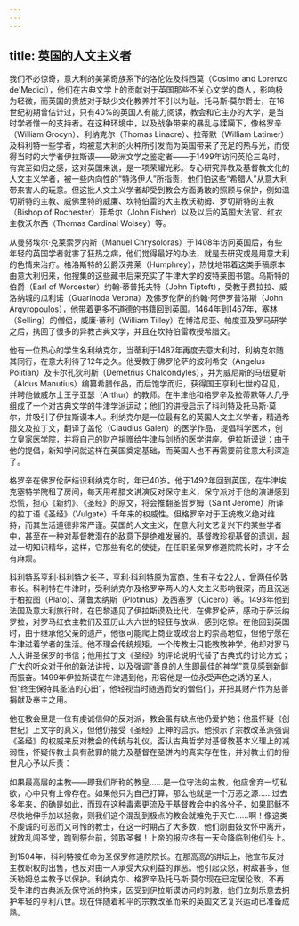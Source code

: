 ```yaml
---
---
---
```

title: 英国的人文主义者
---




我们不必惊奇，意大利的美第奇族系下的洛伦佐及科西莫（Cosimo and Lorenzo de'Medici），他们在古典文学上的贡献对于英国那些不关心文学的商人，影响极为轻微，而英国的贵族对于缺少文化教养并不引以为耻。托马斯·莫尔爵士，在16世纪初期曾估计过，只有40%的英国人有能力阅读，教会和它主办的大学，是当时学者惟一的支持者。在这种环境中，以及战争带来的暴乱与蹂躏下，像格罗辛（William Grocyn）、利纳克尔（Thomas Linacre）、拉蒂默（William Latimer）及科利特一些学者，均被意大利的火种所引发而为英国带来了充足的热与光，而使得当时的大学者伊拉斯谟——欧洲文学之鉴定者——于1499年访问英伦三岛时，有宾至如归之感，这对英国来说，是一项荣耀光彩。专心研究异教及基督教文化的人文主义学者，被一些内向性的“特洛伊人”所指责，他们怕这些“希腊人”从意大利带来害人的玩意。但这批人文主义学者却受到教会方面勇敢的照顾与保护，例如温切斯特的主教、威佛里特的威廉、坎特伯雷的大主教沃勒姆、罗切斯特的主教（Bishop of Rochester）菲希尔（John Fisher）以及以后的英国大法官、红衣主教沃尔西（Thomas Cardinal Wolsey）等。

从曼努埃尔·克莱索罗内斯（Manuel Chrysoloras）于1408年访问英国后，有些年轻的英国学者就害了狂热之病，他们觉得最好的办法，就是去研究或是用意大利的色情来治疗。格洛斯特的公爵汉弗莱（Humphrey），热忱地带着这类手稿原本由意大利归来，他搜集的这些藏书后来充实了牛津大学的波特莱图书馆。乌斯特的伯爵（Earl of Worcester）约翰·蒂普托夫特（John Tiptoft），受教于费拉拉、威洛纳城的瓜利诺（Guarinoda Verona）及佛罗伦萨的约翰·阿伊罗普洛斯（John Argyropoulos），他带着更多不道德的书籍回到英国。1464年到1467年，塞林（Selling）的僧侣，威廉·蒂利（William Tilley）在博洛尼亚、帕度亚及罗马研学之后，携回了很多的异教古典文学，并且在坎特伯雷教授希腊文。

他有一位热心的学生名利纳克尔，当蒂利于1487年再度去意大利时，利纳克尔随其同行，在意大利待了12年之久。他受教于佛罗伦萨的波利希安（Angelus Politian）及卡尔孔狄利斯（Demetrius Chalcondyles），并为威尼斯的马纽夏斯（Aldus Manutius）编纂希腊作品，而后饱学而归，获得国王亨利七世的召见，并聘他做威尔士王子亚瑟（Arthur）的教师。在牛津他和格罗辛及拉蒂默等人几乎组成了一个对古典文学的牛津学派运动；他们的讲授启示了科利特及托马斯·莫尔，并吸引了伊拉斯谟本人。利纳克尔是一位最有名的英国人文主义学者，精通希腊文及拉丁文，翻译了盖伦（Claudius Galen）的医学作品，提倡科学医术，创立皇家医学院，并将自己的财产捐赠给牛津与剑桥的医学讲座。伊拉斯谟说：由于他的提倡，新知学问就这样在英国奠定基础，而英国人也不再需要前往意大利深造了。

格罗辛在佛罗伦萨结识利纳克尔时，年已40岁。他于1492年回到英国，在牛津埃克塞特学院租了房间，每天用希腊文讲演反对保守主义，保守派对于他的演讲感到恐慌，担心《新约》、《圣经》的原文，将会推翻圣哲罗姆（Saint Jerome）所译的拉丁语《圣经》（Vulgate）千年来的权威性。但格罗辛对于正统教义绝对维持，而其生活道德非常严谨。英国的人文主义，在意大利文艺复兴下的某些学者中，甚至在一种对基督教潜在的敌意下是绝难发展的。基督教珍视基督的遗训，超过一切知识精华，这样，它那些有名的使徒，在任职圣保罗修道院院长时，才不会有麻烦。

科利特系亨利·科利特之长子，亨利·科利特原为富商，生有子女22人，曾两任伦敦市长。科利特在牛津时，受利纳克尔及格罗辛两人的人文主义影响很深，而且沉迷于柏拉图（Plato）、蒲鲁太纳斯（Plotinus）及西塞罗（Cicero）等。1493年他到法国及意大利旅行时，在巴黎遇见了伊拉斯谟及比代，在佛罗伦萨，感动于萨沃纳罗拉，对罗马红衣主教们及亚历山大六世的轻狂与放纵，感到吃惊。在他回到英国时，由于继承他父亲的遗产，他很可能爬上商业或政治上的崇高地位，但他宁愿在牛津过着学者的生活。他不理会传统规矩，一个传教士只能教教神学，他却对罗马人大讲圣保罗的书信；他用拉丁文《圣经》的评论说明代替了古典式的讨论方式；广大的听众对于他的新法讲授，以及强调“善良的人生即最佳的神学”意见感到新鲜而振奋。1499年伊拉斯谟在牛津遇到他，形容他是一位永受声色之诱的圣人，但“终生保持其圣洁的心田”，他轻视当时随遇而安的僧侣们，并把其财产作为慈善捐献及奉主之用。

他在教会里是一位有虔诚信仰的反对派，教会虽有缺点他仍爱护她；他虽怀疑《创世纪》上文字的真义，但他仍接受《圣经》上神的启示。他预示了宗教改革派强调《圣经》的权威来反对教会的传统与礼仪，否认古典哲学对基督教基本义理上的减弱性，怀疑传教士具有赦罪的能力及基督在圣饼内的真实存在性，并对教士们的俗世凡心予以斥责：

如果最高层的主教——即我们所称的教皇……是一位守法的主教，他应舍弃一切私欲，心中只有上帝存在。如果他只为自己打算，那么他就是一个万恶之源……过去多年来，的确是如此，而现在这种毒素更流及于基督教会中的各分子，如果耶稣不尽快地伸手加以拯救，则我们这个混乱到极点的教会就难免于灭亡……啊！像这类不虔诚的可恶而又可怜的教士，在这一时期占了大多数，他们刚由妓女怀中离开，就敢乱闯圣堂，跑到祭台前，领取圣餐！上帝的报应终有一天会降临到他们头上。



到1504年，科利特被任命为圣保罗修道院院长。在那高高的讲坛上，他宣布反对主教职权的出售，也反对由一人承受大众利益的罪恶。他引起众怒，树敌甚多，但沃勒姆总主教予以保护。利纳克尔、格罗辛及托马斯·莫尔现在已定居伦敦，不再受牛津的古典派及保守派的拘束，因受到伊拉斯谟访问的刺激，他们立刻乐意去拥护年轻的亨利八世。现在伴随着和平的宗教改革而来的英国文艺复兴运动已准备成熟。